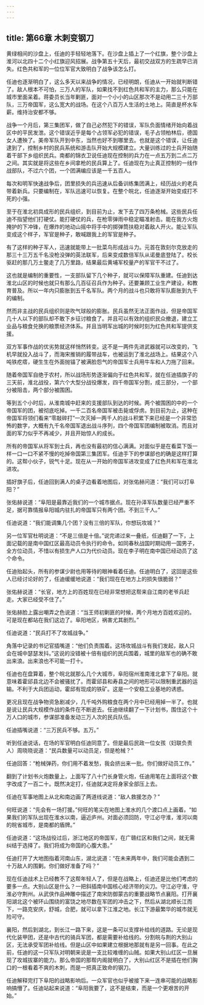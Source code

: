 ```yaml
---
---
---
```

title: 第66章 木刺变钢刀
---



黄绿相间的沙盘上，任迪的手轻轻地落下。在沙盘上插上了一个红旗，整个沙盘上淮河以北四十二个小红旗迎风招展。战争第五十天后，最初交战双方的生疏早已消失。红色共和军的一位位军官大致明白了战争该怎么打。

任迪也逐渐明白了，这么多天以来战争的情况，已经明朗，任迪从一开始就判断错了。敌人根本不可怕，三万人的军队，如果找不到红色共和军的主力，那么只能在城市里面呆着。蒋委员长当年剿匪，面对一个小小的山区那次不是动用二三十万部队，三万帝国军，这么宽大的战场。在这个八百万人生活的土地上。简直是杯水车薪。维持治安都不够。

战争一个月后，第三集团军，做了自己必然犯下的错误，军队负面情绪开始向着战区中的平民发泄。这个错误近乎是每个占领军必犯的错误，毛子占领柏林后，德国女人遭殃了。美帝军队开到中东，当然也好不到哪里去。也就是这个错误，让任迪逮到了，控制乡村的民兵系统和游击队开始大规模建立。大量训练过的士兵开始随着干部下乡组织民兵。南都的锦衣卫说任迪现在控制的兵力在一点五万到二点二万之间。其实就是将这些在乡间拿枪的民兵算上了。任迪现在为止真正控制的一线作战部队，不过六个团，一个团满编应该是一千五百人。

每次和明军快速战争后，团里损失的兵迅速从后备训练集团满上，经历战火的老兵带着新兵。只要编制在，军队迅速可以恢复。在整个皖北，任迪逐渐开始变成打不死的小强。

至于在淮北初具成形的民兵组织，到目前为止，发下去了四万条枪械。这些民兵任迪不指望他们打硬仗。能打硬仗的兵，在枪零弹雨中稳定瞄准射击。能在我方火炮掩护的下冲锋，在爆炸的地动山摇中将手中的掷弹筒扶稳对着敌人开火。能让军队变成这个样子，军官是种子，敢喊跟我上的军官是种子。

有了这样的种子军人，迅速就能带上一批菜鸟形成战斗力。元首在敦刻尔克放走的那三十三万五千名没枪没弹的英法联军，后来变成数倍军队从诺曼底登陆了。校长驱赶的那几万土鳖走了几万里路，结果最后黄埔军校量产的军官干不过了。

这也就是编制的重要性，一支部队留下几个种子，就可以保障军队重建。任迪到达淮北山区的时候也就只有那么几百征召兵作为种子。还要兼顾工业生产建设，和教育普及。所以一年内只膨胀到五千名军队。两个月的战斗也只敢将军队膨胀到九千的编制。

然而非主战的民兵组织则是吹气球般的膨胀。民兵虽然无法正面作战，但是帝国军几十人以下的部队却不敢下乡征讨粮食了。并且可以有效的组织民众撤退，建立工业品与粮食兑换的粮票经济体系。并且当明军出城的时候时刻为红色共和军提供支援。

双方军事作战的优劣势就这样悄然转变。这不是一两件先进武器就可以改变的，飞机早就投入战斗了，而海宋推销的履带战车，也被运到了淮北战场上。结果这个八吨铁疙瘩，硬生生在外面抛锚了被满脸怨气的帝国军士兵用牛车和人力拖了回来。

随着帝国军自绝于农村，所以战场形势逐渐偏向于红色共和军，就在任迪插旗子的三天前，淮北战役，第六个大型分战役爆发，四千帝国军分割，成三部分，一个部分被阻击，两个部分被围困。

等到五个小时后，从淮南城中赶来的支援部队到达的时候。两个被围困的中的一个帝国军的团，被彻底吃掉。一千二百名帝国军被击毙或俘虏。到目前为止，这种在帝国军将领们看来“零敲碎打”一次灭掉一两千人的战斗积累下来已经是一个非常恐怖的数字，大概有九千名帝国军退出战斗序列，四个帝国军团编制被取消。而且对面的军力似乎不再减少，并且开始惊人的成长。

所有的帝国军从将军到士兵，再也没有最初的信心满满。对面似乎是在看菜下饭一样一口一口不紧不慢的吃掉帝国第三集团军。任迪手下的参谋部也的确是这样打算的。这帮小伙子，锐气十足。现在从一开始的帝国军进攻变成了红色共和军在淮北进攻。

插好旗子后，任迪回到满人的桌子边看着地图后，对张佑赫问道：“我们可以打阜阳？”

张佑赫说道：“阜阳是最靠近我们的一个城市据点。现在孙泽军队数量已经严重不足，据可靠情报阜阳城内驻扎的帝国军只有两个团。不到三千人。”

任迪说道：“我们能调集几个团？没有三倍的军队，你想玩攻城？”

另一位军官杜明说道：“不是三倍是十倍。”说完递过来一叠纸，任迪翻了一下，上面记载的是南中国红区最高动员令执行的命令。如同春秋战国时期动用一国男子，全方位动员，不惜以有损生产人口为代价动员。现在李子明在南中国已经动员了这个命令。

任迪抬起头，所有的参谋少尉也用等待的眼神看着任迪。任迪明白了，这回是这些人已经讨论好的了，任迪缓缓地说道：“我们现在在地方上的损失很脆弱？”

张佑赫说道：“长官，地方上的百姓现在已经非常想把这帮来自江南的老爷兵赶走。大家已经受不住了。”

张佑赫脸上露出嘲弄之色说道：“当王师初剿匪的时候，两个月地方百姓欢迎的。可是现在都站在我们这边了。阜阳地区，祸害尤其剧烈。”

任迪说道：“民兵打不了攻城战争。”

角落中记录的书记官插嘴道：“他们负责围着。这场攻城战斗有我们发起，敌人只会在城中瑟瑟发抖。”这说的没错被十倍有组织的民兵围着，城里的敌军也的确不敢出来浪。出来浪也不可能一打十。

任迪也在盘算着，整个皖北就那么几个大城市，阜阳宿州淮南淮北拿下了阜阳。就意味着霍邱县北边不会被骚扰了。而霍邱县和寿县之间的地形可以限制重武器的运输。不利于大兵团运动，霍邱有现成的铁矿。这是一个安稳工业基地的诱惑。

更况且现在战争物资急剧减少，几千吨外购粮食在两个月中已经用掉一半了。也就是说让民兵大规模作战的条件在不断逝去。任迪继续翻了一下计划书，围住这个十万人口的城市，参谋部准备发动三万人次的民兵队伍。

任迪插嘴说道：“三万民兵不够。五万。”

听到任迪说话，在场的军官明白任迪同意了。但是最后民政一位女孩（妇联负责人）周晓晓说道：“民兵数量可以动员足，但是枪械？”

任迪回答：“枪械弹药，你们用不着发愁，我会挤出来一批。你们做好动员工作。”

翻到了计划书火炮数量上，上面写了八十门长身管火炮，任迪用笔在上面将这个数字改成了一百二十。既然决定打，任迪就决定将身家全部压上去。

任迪在军事地图上从北和南边画了两道线说道：“敌人救援怎办？”

何旺说道：“先会有一场打援。”何旺的笔尖在地图上淮水的几个渡口点上画着。“如果我们的军队出现在淮水以南，逼近庐州。对面必须回防，守江必守淮，淮河以南的皖省城市，是南都的盾牌。”

任迪说道：“这场战役过后，浙江地区的帝国军，在广赣红区和我们之间，就无需纠结于选择了。我们将成为帝国的心腹大患。”

任迪打开了大地图指着河南山东，湖北说道：“在未来两年中，我们可能会遇到二十万敌人的围剿。你们做好准备了吗？”

现在任迪战术上已经教不了这帮年轻人了，但是在战略上，任迪还是比他们考虑的要多一点。大别山区是什么？一把斜插南中国核心经济带的尖刀。守江必守淮，守淮必守荆州。从武侠作品神雕中描述了南宋防御蒙古的重要战略节点襄阳。打开襄阳湖北这个被环山围绕的富饶之地尽数在军团的冲击之下，然后从湖北顺长江而下，一路克安庆，舒城，合肥，就可以拿下江淮之地。长江下游最繁华的城市就无险可守。

襄阳，然后到湖北，到长江一路下来，这是一条可以支撑补给线的道路。无论是现代化装甲团，还是中古代的骑兵军团，都是需要补给线的。分割皖与荆的大别山区，无法承受军团补给线。但是山区中如果建立根据地那就有是另一回事。在此之前，任迪的这一只军队对明朝来说是一支比较难缠的山贼。如果大别山红区一旦展现了攻城拔寨的能力。那么帝国的那帮内阁就明白了，大别山红区不是插在他们胸口的一根看着不爽的木刺，而是一把真正致命的钢刀。

任迪解释完打下阜阳的战略影响后。一众军官也似乎被接下来一连串可能的战略影响搞懵了。任迪站起来说道：“阜阳我要了，这不是结束，而是一个更艰苦的开始。”